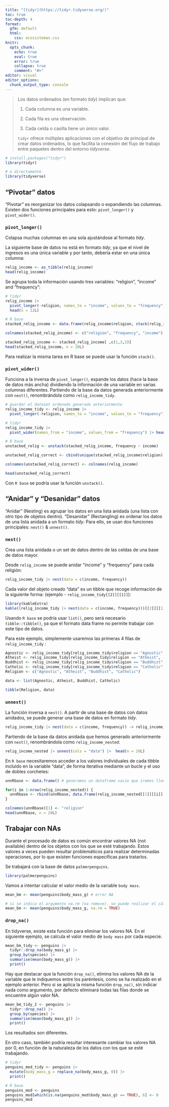 ---
title: "[tidyr](https://tidyr.tidyverse.org/)"
toc: true
toc-depth: 4
format:
  gfm: default
  html:
    css: ecosistemas.css
knitr:
  opts_chunk: 
    echo: true
    eval: true
    error: true
    collapse: true
    comment: "#>" 
editor: visual
editor_options: 
  chunk_output_type: console
---

> Los datos ordenados (en formato *tidy*) implican que:
>
> 1.  Cada columna es una variable.
>
> 2.  Cada fila es una observación.
>
> 3.  Cada celda o casilla tiene un único valor.
>
> `tidyr` ofrece múltiples aplicaciones con el objetivo de principal de crear datos ordenados, lo que facilita la conexión del flujo de trabajo entre paquetes dentro del entorno *tidyverse*.

```{r libreria}
# install.packages("tidyr")
library(tidyr)

# o directamente
library(tidyverse)
```

## "Pivotar" datos

"Pivotar" es reorganizar los datos colapsando o expandiendo las columnas. Existen dos funciones principales para esto: `pivot_longer()` y `pivot_wider()`.

### `pivot_longer()`

Colapsa muchas columnas en una sola ajustándose al formato *tidy*.

La siguiente base de datos no está en formato *tidy*, ya que el nivel de ingresos es una única variable y por tanto, debería estar en una única columna:

```{r cargando relig_income y pivot_longer}
relig_income <- as_tibble(relig_income)
head(relig_income)
```

Se agrupa toda la información usando tres variables: "religion", "income" and "frequency":

```{r}
# tidyr
relig_income |> 
  pivot_longer(-religion, names_to = "income", values_to = "frequency") |> 
  head(n = 12L)

# R base
stacked_relig_income <- data.frame(relig_income$religion, stack(relig_income, select = -religion))

colnames(stacked_relig_income) <- c("religion", "frequency", "income")

stacked_relig_income <- stacked_relig_income[ ,c(1,3,2)]                                 
head(stacked_relig_income, n = 20L)
```

Para realizar la misma tarea en R base se puede usar la función `stack()`.

### `pivot_wider()`

Funciona a la inversa de `pivot_longer()`, expande los datos (hace la base de datos más ancha) dividiendo la información de una variable en varias columnas diferentes. Partiendo de la base da datos generada anteriormente con `nest()`, renombrándola como `relig_income_tidy`.

```{r, echo = F}
# guardar el dataset ordenado generado anteriormente
relig_income_tidy <- relig_income |>  
  pivot_longer(-religion, names_to = "income", values_to = "frequency")
```

```{r pivot_wider}
# tidyr
relig_income_tidy |> 
  pivot_wider(names_from = "income", values_from = "frequency") |> head() 

# R base
unstacked_relig <- unstack(stacked_relig_income, frequency ~ income)

unstacked_relig_correct <- cbind(unique(stacked_relig_income$religion), unstacked_relig)

colnames(unstacked_relig_correct) <- colnames(relig_income)

head(unstacked_relig_correct)
```

Con `R base` se podría usar la función `unstack()`.

## "Anidar" y "Desanidar" datos

"Anidar" (Nesting) es agrupar los datos en una lista anidada (una lista con otro tipo de objetos dentro). "Desanidar" (Rectangling) es ordenar los datos de una lista anidada a un formato *tidy*. Para ello, se usan dos funciones principales: `nest()` & `unnest()`.

### `nest()`

Crea una lista anidada o un set de datos dentro de las celdas de una base de datos mayor.

Desde `relig_income` se puede anidar "income" y "frequency" para cada religión:

```{r}
relig_income_tidy |> nest(data = c(income, frequency))
```

Cada valor del objeto creado "data" es un tibble que recoge información de la siguiente forma: (ejemplo - `relig_income_tidy[[2]][[1]]`):

```{r, echo = F, message = F}
library(kableExtra)
kable((relig_income_tidy |> nest(data = c(income, frequency)))[[2]][[1]])
```

Usando `R base` se podría usar `list()`, pero será necesario `tibble::tibble()`, ya que el formato data frame no permite trabajar con este tipo de datos.

Para este ejemplo, simplemente usaremos las primeras 4 filas de `relig_income_tidy` :

```{r}
Agnostic <- relig_income_tidy[relig_income_tidy$religion == "Agnostic", -1]
Atheist <- relig_income_tidy[relig_income_tidy$religion == "Atheist", -1]
Buddhist <- relig_income_tidy[relig_income_tidy$religion == "Buddhist", -1]
Catholic <- relig_income_tidy[relig_income_tidy$religion == "Catholic", -1]
Religion <- c("Agnostic", "Atheist", "Buddhist", "Catholic")

data <- list(Agnostic, Atheist, Buddhist, Catholic)

tibble(Religion, data)
```

### `unnest()`

La función inversa a `nest()`. A partir de una base de datos con datos anidados, se puede generar una base de datos en formato *tidy*.

```{r, echo = FALSE}
relig_income_tidy |> nest(data = c(income, frequency)) -> relig_income_nested
```

Partiendo de la base da datos anidada que hemos generado anteriormente con `nest()`, renombrándola como `relig_income_nested`:

```{r}
relig_income_nested |> unnest(cols = "data") |>  head(n = 20L)
```

En `R base` necesitaremos acceder a los valores individuales de cada tibble incluido en la variable "data", de forma iterativa mediante un bucle y el uso de dobles corchetes:

```{r}
unnRbase <- data.frame() # generamos un dataframe vacio que iremos llenando

for(i in 1:nrow(relig_income_nested)) {
  unnRbase <- rbind(unnRbase, data.frame(relig_income_nested[[1]][[i]], relig_income_nested[[2]][[i]]))
}

colnames(unnRbase)[1] <- "religion"
head(unnRbase, n = 20L)    
```

## Trabajar con NAs

Durante el procesado de datos es común encontrar valores NA (not available) dentro de los objetos con los que se esté trabajando. Estos valores a veces pueden resultar problemáticos para realizar determinadas operaciones, por lo que existen funciones específicas para tratarlos.

Se trabajará con la base de datos `palmerpenguins`.

```{r}
library(palmerpenguins)
```

Vamos a intentar calcular el valor medio de la variable `body mass`.

```{r}
mean_bm <- mean(penguins$body_mass_g) # error NA

# si se indica el argumento na.rm (na remove), se puede realizar el cálculo
mean_bm <- mean(penguins$body_mass_g, na.rm = TRUE)
```

### `drop_na()`

En tidyverse, existe esta función para eliminar los valores NA. En el siguiente ejemplo, se calcula el valor medio de `body mass` por cada especie.

```{r}
mean_bm_tidy <- penguins |> 
  tidyr::drop_na(body_mass_g) |>  
  group_by(species) |> 
  summarise(mean(body_mass_g)) |> 
  print()
```

Hay que destacar que la función `drop_na()`, elimina los valores NA de la variable que le indiquemos entre los paréntesis, como se ha realizado en el ejemplo anterior. Pero si se aplica la misma función `drop_na()`, sin indicar nada como argumento, por defecto eliminará todas las filas donde se encuentre algún valor NA.

```{r}
mean_bm_tidy_2 <- penguins |> 
  tidyr::drop_na() |>  
  group_by(species) |> 
  summarise(mean(body_mass_g)) |> 
  print()
```

Los resultados son diferentes.

En otro caso, también podría resultar interesante cambiar los valores NA por 0, en función de la naturaleza de los datos con los que se esté trabajando.

```{r}
# tidyr
penguins_mod_tidy <- penguins |>  
  mutate(body_mass_g = replace_na(body_mass_g, 0)) |> 
  print()

# R base
penguins_mod <- penguins
penguins_mod[which(is.na(penguins_mod$body_mass_g) == TRUE), 6] <- 0
penguins_mod
```
